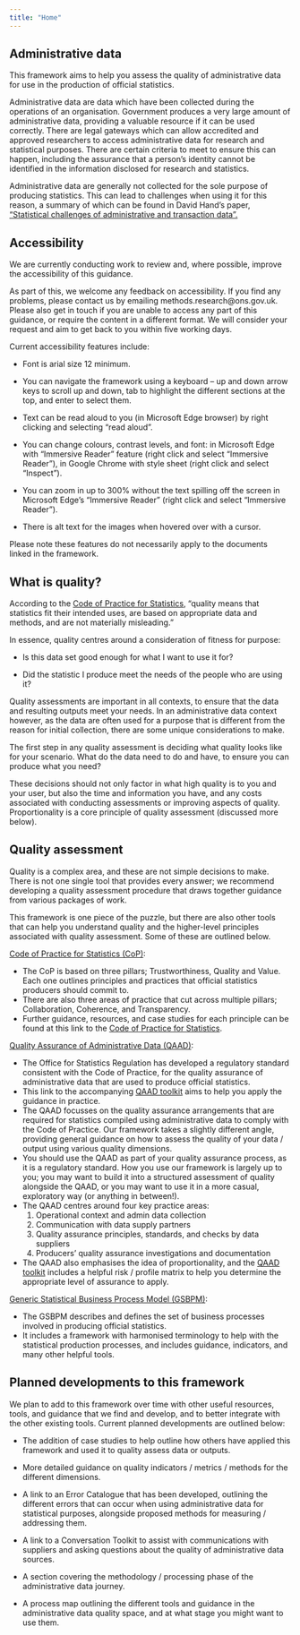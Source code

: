 ---
title: "Home"
---

## Administrative data

This framework aims to help you assess the quality of administrative data for use in the production of official statistics. 

Administrative data are data which have been collected during the operations of an organisation. Government produces a very large amount of administrative data, providing a valuable resource if it can be used correctly. There are legal gateways which can allow accredited and approved researchers to access administrative data for research and statistical purposes. There are certain criteria to meet to ensure this can happen, including the assurance that a person’s identity cannot be identified in the information disclosed for research and statistics. 

Administrative data are generally not collected for the sole purpose of producing statistics. This can lead to challenges when using it for this reason, a summary of which can be found in David Hand’s paper, [“Statistical challenges of administrative and transaction data”.](https://rss.onlinelibrary.wiley.com/doi/10.1111/rssa.12315) 

## Accessibility
We are currently conducting work to review and, where possible, improve the accessibility of this guidance.  

As part of this, we welcome any feedback on accessibility. If you find any problems, please contact us by emailing methods.research@ons.gov.uk. Please also get in touch if you are unable to access any part of this guidance, or require the content in a different format. We will consider your request and aim to get back to you within five working days. 

Current accessibility features include: 

* Font is arial size 12 minimum. 

* You can navigate the framework using a keyboard – up and down arrow keys to scroll up and down, tab to highlight the different sections at the top, and enter to select them. 

* Text can be read aloud to you (in Microsoft Edge browser) by right clicking and selecting “read aloud”. 

* You can change colours, contrast levels, and font: in Microsoft Edge with “Immersive Reader” feature (right click and select “Immersive Reader”), in Google Chrome with style sheet (right click and select “Inspect”). 

* You can zoom in up to 300% without the text spilling off the screen in Microsoft Edge’s “Immersive Reader” (right click and select “Immersive Reader”). 

* There is alt text for the images when hovered over with a cursor. 

Please note these features do not necessarily apply to the documents linked in the framework. 

## What is quality?

According to the [Code of Practice for Statistics](https://code.statisticsauthority.gov.uk/the-code/quality/), “quality means that statistics fit their intended uses, are based on appropriate data and methods, and are not materially misleading.” 

In essence, quality centres around a consideration of fitness for purpose: 

* Is this data set good enough for what I want to use it for?  

* Did the statistic I produce meet the needs of the people who are using it? 

Quality assessments are important in all contexts, to ensure that the data and resulting outputs meet your needs. In an administrative data context however, as the data are often used for a purpose that is different from the reason for initial collection, there are some unique considerations to make. 

The first step in any quality assessment is deciding what quality looks like for your scenario. What do the data need to do and have, to ensure you can produce what you need? 

These decisions should not only factor in what high quality is to you and your user, but also the time and information you have, and any costs associated with conducting assessments or improving aspects of quality. Proportionality is a core principle of quality assessment (discussed more below). 

## Quality assessment

Quality is a complex area, and these are not simple decisions to make. There is not one single tool that provides every answer; we recommend developing a quality assessment procedure that draws together guidance from various packages of work.  

This framework is one piece of the puzzle, but there are also other tools that can help you understand quality and the higher-level principles associated with quality assessment. Some of these are outlined below. 

[Code of Practice for Statistics (CoP)](https://code.statisticsauthority.gov.uk/the-code/):

* The CoP is based on three pillars; Trustworthiness, Quality and Value. Each one outlines principles and practices that official statistics producers should commit to. 
* There are also three areas of practice that cut across multiple pillars; Collaboration, Coherence, and Transparency. 
* Further guidance, resources, and case studies for each principle can be found at this link to the [Code of Practice for Statistics](https://code.statisticsauthority.gov.uk/the-code/). 

[Quality Assurance of Administrative Data (QAAD)](https://osr.statisticsauthority.gov.uk/publication/administrative-data-and-official-statistics/pages/1/): 

* The Office for Statistics Regulation has developed a regulatory standard consistent with the Code of Practice, for the quality assurance of administrative data that are used to produce official statistics. 
* This link to the accompanying [QAAD toolkit](https://osr.statisticsauthority.gov.uk/wp-content/uploads/2019/02/qualityassurancetoolkit_updated_Feb19_2.pdf) aims to help you apply the guidance in practice.
* The QAAD focusses on the quality assurance arrangements that are required for statistics compiled using administrative data to comply with the Code of Practice. Our framework takes a slightly different angle, providing general guidance on how to assess the quality of your data / output using various quality dimensions. 
* You should use the QAAD as part of your quality assurance process, as it is a regulatory standard. How you use our framework is largely up to you; you may want to build it into a structured assessment of quality alongside the QAAD, or you may want to use it in a more casual, exploratory way (or anything in between!). 
* The QAAD centres around four key practice areas:
    1. Operational context and admin data collection
    2. Communication with data supply partners
    3. Quality assurance principles, standards, and checks by data suppliers
    4. Producers’ quality assurance investigations and documentation
* The QAAD also emphasises the idea of proportionality, and the [QAAD toolkit](https://osr.statisticsauthority.gov.uk/wp-content/uploads/2019/02/qualityassurancetoolkit_updated_Feb19_2.pdf) includes a helpful risk / profile matrix to help you determine the appropriate level of assurance to apply. 

[Generic Statistical Business Process Model (GSBPM)](https://statswiki.unece.org/display/GSBPM/I.+Introduction#I.Introduction-_Toc375051192): 

* The GSBPM describes and defines the set of business processes involved in producing official statistics.  
* It includes a framework with harmonised terminology to help with the statistical production processes, and includes guidance, indicators, and many other helpful tools. 

## Planned developments to this framework

We plan to add to this framework over time with other useful resources, tools, and guidance that we find and develop, and to better integrate with the other existing tools. Current planned developments are outlined below: 

* The addition of case studies to help outline how others have applied this framework and used it to quality assess data or outputs. 

* More detailed guidance on quality indicators / metrics / methods for the different dimensions. 

* A link to an Error Catalogue that has been developed, outlining the different errors that can occur when using administrative data for statistical purposes, alongside proposed methods for measuring / addressing them. 

* A link to a Conversation Toolkit to assist with communications with suppliers and asking questions about the quality of administrative data sources. 

* A section covering the methodology / processing phase of the administrative data journey. 

* A process map outlining the different tools and guidance in the administrative data quality space, and at what stage you might want to use them. 